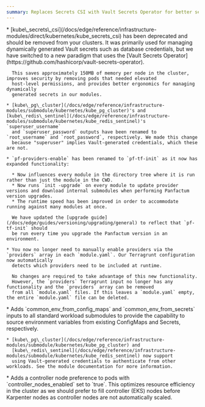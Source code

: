 ```yaml
---
summary: Replaces Secrets CSI with Vault Secrets Operator for better security and performance, renames credential outputs for clarity, improves Terragrunt provider management, and adds support for sourcing environment variables from ConfigMaps and Secrets.
---
```



<ChangelogEntry>
  <Fragment slot="breaking-changes">
    * [kube\_secrets\_csi](/docs/edge/reference/infrastructure-modules/direct/kubernetes/kube_secrets_csi) has been deprecated
      and should be removed from your clusters. It was primarily used for managing dynamically generated Vault secrets such as
      database credentials, but we have switched to a new paradigm that uses the [Vault Secrets Operator](https://github.com/hashicorp/vault-secrets-operator).

      This saves approximately 150MB of memory per node in the cluster, improves security by removing pods that needed elevated
      host-level permissions, and provides better ergonomics for managing dynamically
      generated secrets in our modules.

    * [kube\_pg\_cluster](/docs/edge/reference/infrastructure-modules/submodule/kubernetes/kube_pg_cluster)'s and [kube\_redis\_sentinel](/docs/edge/reference/infrastructure-modules/submodule/kubernetes/kube_redis_sentinel)'s  `superuser_username`
      and `superuser_password` outputs have been renamed to `root_username` and `root_password`, respectively. We made this change
      because "superuser" implies Vault-generated credentials, which these are not.

    * `pf-providers-enable` has been renamed to `pf-tf-init` as it now has expanded functionality:

      * Now influences every module in the directory tree where it is run rather than just the module in the CWD.
      * Now runs `init -upgrade` on every module to update provider versions and download internal submodules when performing Panfactum version upgrades.
      * The runtime speed has been improved in order to accommodate running against many modules at once.

      We have updated the [upgrade guide](/docs/edge/guides/versioning/upgrading/general) to reflect that `pf-tf-init` should
      be run every time you upgrade the Panfactum version in an environment.

    * You now no longer need to manually enable providers via the `providers` array in each `module.yaml`. Our Terragrunt configuration now automatically
      detects which providers need to be included at runtime.

      No changes are required to take advantage of this new functionality.
      However, the `providers` Terragrunt input no longer has any functionality and the `providers` array can be removed
      from all `module.yaml` files. If this leaves a `module.yaml` empty, the entire `module.yaml` file can be deleted.
  </Fragment>

  <Fragment slot="additions">
    * Adds `common_env_from_config_maps` and `common_env_from_secrets` inputs to all standard workload submodules to provide the
      capability to source environment variables from existing ConfigMaps and Secrets, respectively.

    * [kube\_pg\_cluster](/docs/edge/reference/infrastructure-modules/submodule/kubernetes/kube_pg_cluster) and
      [kube\_redis\_sentinel](/docs/edge/reference/infrastructure-modules/submodule/kubernetes/kube_redis_sentinel) now support
      using Vault-generated credentials to authenticate from other workloads. See the module documentation for more information.
  </Fragment>

  <Fragment slot="fixes">
    * Adds a controller node preference to pods with `controller_nodes_enabled` set to `true`. This optimizes resource
      efficiency in the cluster as we should prefer to fill controller (EKS) nodes before Karpenter nodes as controller
      nodes are not automatically scaled.
  </Fragment>
</ChangelogEntry>
